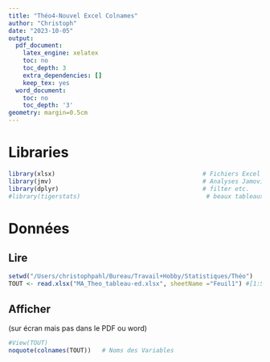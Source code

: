 ```yaml
---
title: "Théo4-Nouvel Excel Colnames"
author: "Christoph"
date: "2023-10-05"
output:
  pdf_document:
    latex_engine: xelatex
    toc: no
    toc_depth: 3
    extra_dependencies: []
    keep_tex: yes
  word_document:
    toc: no
    toc_depth: '3'
geometry: margin=0.5cm
---
```



# Libraries

```r
library(xlsx)                                         # Fichiers Excel
library(jmv)                                          # Analyses Jamovi
library(dplyr)                                        # filter etc.
#library(tigerstats)                                   # beaux tableaux croisés
```


# Données

## Lire

```r
setwd("/Users/christophpahl/Bureau/Travail+Hobby/Statistiques/Théo")
TOUT <- read.xlsx("MA_Theo_tableau-ed.xlsx", sheetName ="Feuil1") #[1:506]  # enlever colonnes vides à la fin
```


## Afficher

(sur écran mais pas dans le PDF ou word)

```r
#View(TOUT)
noquote(colnames(TOUT))   # Noms des Variables
```
